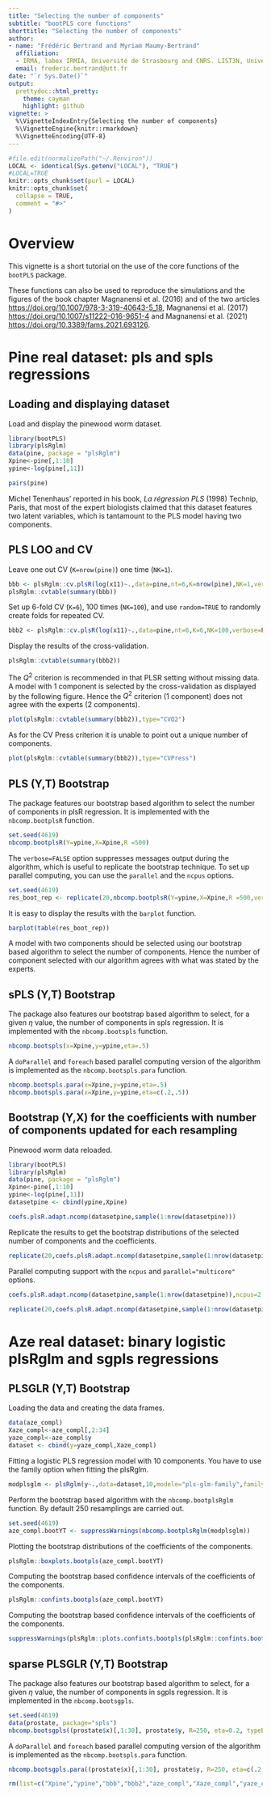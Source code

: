 ```yaml
---
title: "Selecting the number of components"
subtitle: "bootPLS core functions"
shorttitle: "Selecting the number of components"
author: 
- name: "Frédéric Bertrand and Myriam Maumy-Bertrand"
  affiliation: 
  - IRMA, labex IRMIA, Université de Strasbourg and CNRS. LIST3N, Université de technologie de Troyes.
  email: frederic.bertrand@utt.fr
date: "`r Sys.Date()`"
output:
  prettydoc::html_pretty:
    theme: cayman
    highlight: github
vignette: >
  %\VignetteIndexEntry{Selecting the number of components}
  %\VignetteEngine{knitr::rmarkdown}
  %\VignetteEncoding{UTF-8}
---
```


```r
#file.edit(normalizePath("~/.Renviron"))
LOCAL <- identical(Sys.getenv("LOCAL"), "TRUE")
#LOCAL=TRUE
knitr::opts_chunk$set(purl = LOCAL)
knitr::opts_chunk$set(
  collapse = TRUE,
  comment = "#>"
)
```

# Overview
This vignette is a short tutorial on the use of the core functions of the `bootPLS` package. 

These functions can also be used to reproduce the simulations and the figures of the book chapter Magnanensi et al. (2016) and of the two articles  <https://doi.org/10.1007/978-3-319-40643-5_18>, Magnanensi et al. (2017) <https://doi.org/10.1007/s11222-016-9651-4> and 
Magnanensi et al. (2021) <https://doi.org/10.3389/fams.2021.693126>.



# Pine real dataset: pls and spls regressions
## Loading and displaying dataset
Load and display the pinewood worm dataset.
```r
library(bootPLS)
library(plsRglm)
data(pine, package = "plsRglm")
Xpine<-pine[,1:10]
ypine<-log(pine[,11])
```

```r
pairs(pine)
```

Michel Tenenhaus' reported in his book, *La régression PLS* (1998) Technip, Paris, that most of the expert biologists claimed that this dataset features two latent variables, which is tantamount to the PLS model having two components.

## PLS LOO and CV
Leave one out CV (`K=nrow(pine)`) one time (`NK=1`).
```r
bbb <- plsRglm::cv.plsR(log(x11)~.,data=pine,nt=6,K=nrow(pine),NK=1,verbose=FALSE)
plsRglm::cvtable(summary(bbb))
```

Set up 6-fold CV (`K=6`), 100 times (`NK=100`), and use `random=TRUE` to randomly create folds for repeated CV.
```r
bbb2 <- plsRglm::cv.plsR(log(x11)~.,data=pine,nt=6,K=6,NK=100,verbose=FALSE)
```

Display the results of the cross-validation. 
```r
plsRglm::cvtable(summary(bbb2))
```

The $Q^2$ criterion is recommended in that PLSR setting without missing data. A model with 1 component is selected by the cross-validation as displayed by the following figure. Hence the $Q^2$ criterion (1 component) does not agree with the experts (2 components). 

```r
plot(plsRglm::cvtable(summary(bbb2)),type="CVQ2")
```

As for the CV Press criterion it is unable to point out a unique number of components.
```r
plot(plsRglm::cvtable(summary(bbb2)),type="CVPress")
```

## PLS (Y,T) Bootstrap

The package features our bootstrap based algorithm to select the number of components in plsR regression. It is implemented with the `nbcomp.bootplsR` function.
 
```r
set.seed(4619)
nbcomp.bootplsR(Y=ypine,X=Xpine,R =500)
```

The `verbose=FALSE` option  suppresses messages output during the algorithm, which is useful to replicate the bootstrap technique. To set up parallel computing, you can use the `parallel` and the `ncpus` options.
```r
set.seed(4619)
res_boot_rep <- replicate(20,nbcomp.bootplsR(Y=ypine,X=Xpine,R =500,verbose =FALSE,parallel = "multicore",ncpus = 2))
```

It is easy to display the results with the `barplot` function.
```r
barplot(table(res_boot_rep))
```

A model with two components should be selected using our bootstrap based algorithm to select the number of components. Hence the number of component selected with our algorithm agrees with what was stated by the experts.


## sPLS (Y,T) Bootstrap

The package also features our bootstrap based algorithm to select, for a given $\eta$ value, the number of components in spls regression. It is implemented with the `nbcomp.bootspls` function.
```r
nbcomp.bootspls(x=Xpine,y=ypine,eta=.5)
```

A `doParallel` and `foreach` based parallel computing version of the algorithm is implemented as the `nbcomp.bootspls.para` function.
```r
nbcomp.bootspls.para(x=Xpine,y=ypine,eta=.5)
nbcomp.bootspls.para(x=Xpine,y=ypine,eta=c(.2,.5))
```

## Bootstrap (Y,X) for the coefficients with number of components updated for each resampling

Pinewood worm data reloaded.
```r
library(bootPLS)
library(plsRglm)
data(pine, package = "plsRglm")
Xpine<-pine[,1:10]
ypine<-log(pine[,11])
datasetpine <- cbind(ypine,Xpine)
```


```r
coefs.plsR.adapt.ncomp(datasetpine,sample(1:nrow(datasetpine)))
```
Replicate the results to get the bootstrap distributions of the selected number of components and the coefficients.
```r
replicate(20,coefs.plsR.adapt.ncomp(datasetpine,sample(1:nrow(datasetpine))))
```

Parallel computing support with the `ncpus` and `parallel="multicore"` options.
```r
coefs.plsR.adapt.ncomp(datasetpine,sample(1:nrow(datasetpine)),ncpus=2,parallel="multicore")
```

```r
replicate(20,coefs.plsR.adapt.ncomp(datasetpine,sample(1:nrow(datasetpine)),ncpus=2,parallel="multicore"))
```

# Aze real dataset: binary logistic plsRglm and sgpls regressions

## PLSGLR (Y,T) Bootstrap

Loading the data and creating the data frames.
```r
data(aze_compl)
Xaze_compl<-aze_compl[,2:34]
yaze_compl<-aze_compl$y
dataset <- cbind(y=yaze_compl,Xaze_compl)
```

Fitting a logistic PLS regression model with 10 components. You have to use the family option when fitting the plsRglm.
```r
modplsglm <- plsRglm(y~.,data=dataset,10,modele="pls-glm-family",family="binomial")
```
Perform the bootstrap based algorithm with the `nbcomp.bootplsRglm` function. By default 250 resamplings are carried out.
```r
set.seed(4619)
aze_compl.bootYT <- suppressWarnings(nbcomp.bootplsRglm(modplsglm))
```

Plotting the bootstrap distributions of the coefficients of the components.
```r
plsRglm::boxplots.bootpls(aze_compl.bootYT)
```

Computing the bootstrap based confidence intervals of the coefficients of the components.

```r
plsRglm::confints.bootpls(aze_compl.bootYT)
```

Computing the bootstrap based confidence intervals of the coefficients of the components.

```r
suppressWarnings(plsRglm::plots.confints.bootpls(plsRglm::confints.bootpls(aze_compl.bootYT)))
```

## sparse PLSGLR (Y,T) Bootstrap

The package also features our bootstrap based algorithm to select, for a given $\eta$ value, the number of components in sgpls regression. It is implemented in the `nbcomp.bootsgpls`.

```r
set.seed(4619)
data(prostate, package="spls")
nbcomp.bootsgpls((prostate$x)[,1:30], prostate$y, R=250, eta=0.2, typeBCa = FALSE)
```
A `doParallel` and `foreach` based parallel computing version of the algorithm is implemented as the `nbcomp.bootspls.para` function.
```r
nbcomp.bootsgpls.para((prostate$x)[,1:30], prostate$y, R=250, eta=c(.2,.5), maxnt=10, typeBCa = FALSE)
```



```r
rm(list=c("Xpine","ypine","bbb","bbb2","aze_compl","Xaze_compl","yaze_compl","aze_compl.bootYT","dataset","modplsglm","pine","datasetpine","prostate","res_boot_rep"))
```

